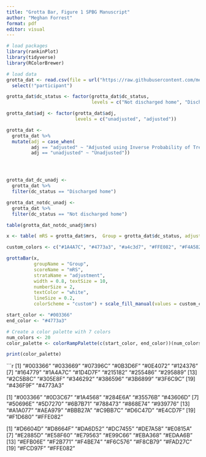 ```yaml
---
title: "Grotta Bar, Figure 1 SPBG Manuscript"
author: "Meghan Forrest"
format: pdf
editor: visual
---
```




```r
# load packages
library(rankinPlot)
library(tidyverse)
library(RColorBrewer)

# load data
grotta_dat <- read.csv(file = url("https://raw.githubusercontent.com/meghanrforrest/SPBG-meta-research-study/main/figure1_dataset.csv")) %>% 
  select(!"participant") 

grotta_dat$dc_status <- factor(grotta_dat$dc_status, 
                               levels = c("Not discharged home", "Discharged home"))

grotta_dat$adj <- factor(grotta_dat$adj, 
                         levels = c("unadjusted", "adjusted"))

grotta_dat <-
  grotta_dat %>% 
  mutate(adj = case_when(
         adj == "adjusted" ~ "Adjusted using Inverse Probability of Treatment Weighting", 
         adj == "unadjusted" ~ "Unadjusted"))




grotta_dat_dc_unadj <-
  grotta_dat %>% 
  filter(dc_status == "Discharged home")

grotta_dat_notdc_unadj <-
  grotta_dat %>% 
  filter(dc_status == "Not discharged home")

table(grotta_dat_notdc_unadj$mrs)

```

```r

x <- table( mRS = grotta_dat$mrs,  Group = grotta_dat$dc_status, adjustment = grotta_dat$adj)

custom_colors <- c("#1A4A7C", "#4773a3", "#a4c3d7", "#FFE082", "#F4A582", "#E0815A", "#B2182B")

grottaBar(x, 
          groupName = "Group", 
          scoreName = "mRS", 
          strataName = "adjustment", 
          width = 0.8, textSize = 10, 
          numberSize = 2, 
          textColor = "white",
          lineSize = 0.2,
          colorScheme = "custom") + scale_fill_manual(values = custom_colors)

```

```r
start_color <- "#003366"
end_color <- "#4773a3"

# Create a color palette with 7 colors
num_colors <- 20
color_palette <- colorRampPalette(c(start_color, end_color))(num_colors)

print(color_palette)


```
```r
 [1] "#003366" "#033669" "#07396C" "#0B3D6F" "#0E4072" "#124376"
 [7] "#164779" "#1A4A7C" "#1D4D7F" "#215182" "#255486" "#295889"
[13] "#2C5B8C" "#305E8F" "#346292" "#386596" "#3B6899" "#3F6C9C"
[19] "#436F9F" "#4773A3" 

 [1] "#003366" "#0D3C67" "#1A4568" "#284E6A" "#35576B" "#43606D"
 [7] "#50696E" "#5D7270" "#6B7B71" "#788473" "#868E74" "#939776"
[13] "#A1A077" "#AEA979" "#BBB27A" "#C9BB7C" "#D6C47D" "#E4CD7F"
[19] "#F1D680" "#FFE082"

 [1] "#D6604D" "#D8664F" "#DA6D52" "#DC7455" "#DE7A58" "#E0815A"
 [7] "#E2885D" "#E58F60" "#E79563" "#E99C66" "#EBA368" "#EDAA6B"
[13] "#EFB06E" "#F2B771" "#F4BE74" "#F6C576" "#F8CB79" "#FAD27C"
[19] "#FCD97F" "#FFE082"
